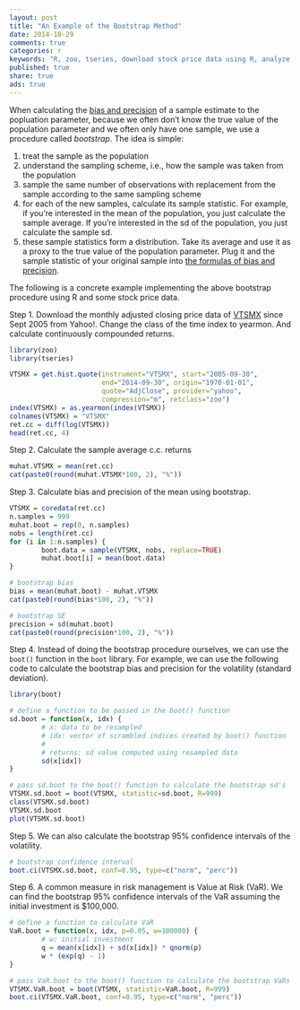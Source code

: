 ```yaml
---
layout: post
title: "An Example of the Bootstrap Method"
date: 2014-10-29
comments: true
categories: r
keywords: "R, zoo, tseries, download stock price data using R, analyze stock price data using R, bootstrap examples"
published: true
share: true
ads: true
---
```


When calculating the [bias and precision](http://masterr.org/da/bias-and-precision/) of a sample estimate to the popluation parameter, because we often don't know the true value of the population parameter and we often only have one sample, we use a procedure called *bootstrap*. The idea is simple:

1. treat the sample as the population
2. understand the sampling scheme, i.e., how the sample was taken from the population
3. sample the same number of observations with replacement from the sample according to the same sampling scheme
4. for each of the new samples, calculate its sample statistic. For example, if you're interested in the mean of the population, you just calculate the sample average. If you're interested in the sd of the population, you just calculate the sample sd. 
5. these sample statistics form a distribution. Take its average and use it as a proxy to the true value of the population parameter. Plug it and the sample statistic of your original sample into [the formulas of bias and precision](http://masterr.org/da/bias-and-precision/).

The following is a concrete example implementing the above bootstrap procedure using R and some stock price data.

Step 1. Download the monthly adjusted closing price data of [VTSMX](https://www.google.com/search?client=safari&rls=en&q=VTSMX&ie=UTF-8&oe=UTF-8) since Sept 2005 from Yahoo!. Change the class of the time index to yearmon. And calculate continuously compounded returns.
```r
library(zoo)
library(tseries)

VTSMX = get.hist.quote(instrument="VTSMX", start="2005-09-30", 
                       end="2014-09-30", origin="1970-01-01",
                       quote="AdjClose", provider="yahoo",
                       compression="m", retclass="zoo")
index(VTSMX) = as.yearmon(index(VTSMX))
colnames(VTSMX) = "VTSMX"
ret.cc = diff(log(VTSMX))
head(ret.cc, 4)
```

Step 2. Calculate the sample average c.c. returns
```r
muhat.VTSMX = mean(ret.cc)
cat(paste0(round(muhat.VTSMX*100, 2), "%"))
```

Step 3. Calculate bias and precision of the mean using bootstrap.
```r
VTSMX = coredata(ret.cc)
n.samples = 999
muhat.boot = rep(0, n.samples)
nobs = length(ret.cc)
for (i in 1:n.samples) {
        boot.data = sample(VTSMX, nobs, replace=TRUE)
        muhat.boot[i] = mean(boot.data)
}

# bootstrap bias
bias = mean(muhat.boot) - muhat.VTSMX
cat(paste0(round(bias*100, 2), "%"))

# bootstrap SE
precision = sd(muhat.boot)
cat(paste0(round(precision*100, 2), "%"))
```

Step 4. Instead of doing the bootstrap procedure ourselves, we can use the `boot()` function in the `boot` library. For example, we can use the following code to calculate the bootstrap bias and precision for the volatility (standard deviation).
```r
library(boot)

# define a function to be passed in the boot() function
sd.boot = function(x, idx) {
        # x: data to be resampled
        # idx: vector of scrambled indices created by boot() function
        #
        # returns: sd value computed using resampled data
        sd(x[idx])
}

# pass sd.boot to the boot() function to calculate the bootstrap sd's
VTSMX.sd.boot = boot(VTSMX, statistic=sd.boot, R=999)
class(VTSMX.sd.boot)
VTSMX.sd.boot
plot(VTSMX.sd.boot)
```

Step 5. We can also calculate the bootstrap 95% confidence intervals of the volatility.
```r
# bootstrap confidence interval
boot.ci(VTSMX.sd.boot, conf=0.95, type=c("norm", "perc"))
```

Step 6. A common measure in risk management is Value at Risk (VaR). We can find the bootstrap 95% confidence intervals of the VaR assuming the initial investment is $100,000.
```r
# define a function to calculate VaR
VaR.boot = function(x, idx, p=0.05, w=100000) {
        # w: initial investment
        q = mean(x[idx]) + sd(x[idx]) * qnorm(p)
        w * (exp(q) - 1)
}

# pass VaR.boot to the boot() function to calculate the bootstrap VaRs
VTSMX.VaR.boot = boot(VTSMX, statistic=VaR.boot, R=999)
boot.ci(VTSMX.VaR.boot, conf=0.95, type=c("norm", "perc"))
```

